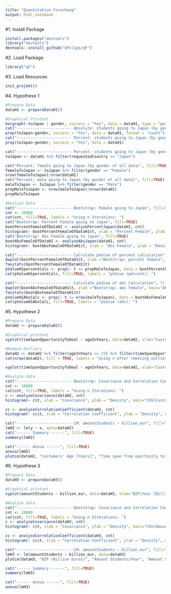 ```yaml
---
title: "Quantitative Forschung"
output: html_notebook
---
```


#1. Install Package
```r
install.packages("devtools")
library("devtools")
devtools::install_github("GPclips/qF")
```

#2. Load Package
```r
library("qF")
```

#3. Load Resources
```r
init_projekt()
```

#4. Hypothese 1
```r
#Prepare Data
dataH1 <- prepareDataH1()

#Graphical Printout
bargraph(~toJapan | gender, success = "Yes", data = dataH1, type = "percent", main = "Percent Male and Female applying for Japan", xlab = "Applying for Japan", ylab = "Percentage")
cat("------------------------ Absolute: students going to Japan (by gender)", fill=TRUE)
prop(toJapan~gender, success = "Yes", data = dataH1, format = "count")
cat("------------------------ Percent: students going to Japan (by gender)", fill=TRUE)
prop(toJapan~gender, success = "Yes", data = dataH1)

cat("------------------------ Percent: students going to Japan (by gender of all data)", fill=TRUE)
toJapan <- dataH1 %>% filter(requestedCountry == "Japan")

cat("Percent: female going to Japan (by gender of all data)", fill=TRUE)
femaleToJapan <- toJapan %>% filter(gender == "Female")
nrow(femaleToJapan)/nrow(dataH1)
cat("Percent: male going to Japan (by gender of all data)", fill=TRUE)
maleToJapan <- toJapan %>% filter(gender == "Male")
propMaleToJapan <- nrow(maleToJapan)/nrow(dataH1)
propMaleToJapan

#Analyze Data
cat("------------------------ Bootstrap: Female going to Japan", fill=TRUE)
cnt <- 10000
cat(cnt, fill=TRUE, labels = "Using n Iterations: ")
cat("Bootstrap: Percent Female going to Japan", fill=TRUE)
bootPercentFemaleOfDataH1 <- analyzePercentJapan(dataH1, cnt)
histogram(~ bootPercentFemaleOfDataH1$t, xlab = "Percent Female", ylab = "Density", main="Percent Female going to Japan")
cat("Bootstrap: Abs Female going to Japan", fill=TRUE)
bootAbsFemaleOfDataH1 <- analyzeAbsJapan(dataH1, cnt)
histogram(~ bootAbsFemaleOfDataH1$t, xlab = "Abs Female", ylab = "Density", main="Abs Female going to Japan")

cat("------------------------ Calculate pValue of percent calculation", fill=TRUE)
bwplot(bootPercentFemaleOfDataH1$t, xlab ="Bootstrap: percent female", main="Percent Female going to Japan")
favstats(bootPercentFemaleOfDataH1$t)
pValueH1percentCalc <- prop(~ t <= propMaleToJapan, data = bootPercentFemaleOfDataH1)
cat(pValueH1percentCalc, fill=TRUE, labels = "pValue (percent): ")

cat("------------------------ Calculate pValue of abs calculation", fill=TRUE)
bwplot(bootAbsFemaleOfDataH1$t, xlab ="Bootstrap: abs female", main="Abs Female going to Japan")
favstats(bootAbsFemaleOfDataH1$t)
pValueH1AbsCalc <- prop(~ t <= nrow(maleToJapan), data = bootAbsFemaleOfDataH1)
cat(pValueH1AbsCalc, fill=TRUE, labels = "pValue (abs): ")
```

#5. Hypothese 2
```r
#Prepare Data
dataH2 <- prepareDataH2()

#Graphical printout
xyplot(timeSpanOpportunityToDeal ~ ageInYears, data=dataH2, xlab="Customers' Age [Years]", ylab="Time span from oportunity to deal [Day(s)]", main="Time span from oportunity to deal [Day(s)] ~ Customers' Age [Years]")

#Remove Outliers
dataH2 <- dataH2 %>% filter(ageInYears <= 25) %>% filter(timeSpanOpportunityToDeal <= 600)
cat(nrow(dataH2), fill = TRUE, labels = "Using n after removing outliers: ")

xyplot(timeSpanOpportunityToDeal ~ ageInYears, data=dataH2, xlab="Customers' Age [Years]", ylab="Time span from oportunity to deal [Day(s)]", main="Time span from oportunity to deal [Day(s)] ~ Customers' Age [Years]")

#Analyze data
cat("------------------------ Bootstrap: Covariance and Correlation Coefficient", fill=TRUE)
cnt <- 10000
cat(cnt, fill=TRUE, labels = "Using n Iterations: ")
c <- analyzeCovariance(dataH2, cnt)
histogram(~ c$t, xlab = "Covariance", ylab = "Density", main="COV(Customers' Age [Years], Time span from oportunity to deal [Day(s)])")

cc <- analyseCorrelationCoefficient(dataH2, cnt)
histogram(~ cc$t, xlab = "Correlation Coefficient", ylab = "Density", main="COR(Customers' Age [Years], Time span from oportunity to deal [Day(s)])")

cat("------------------------ LM: amountStudents ~ billion_eur", fill=TRUE)
lmH2 <- lm(y ~ x, data=dataH2)
cat("------ Summary ------", fill=TRUE)
summary(lmH2)

cat("------ Anova ------", fill=TRUE)
anova(lmH2)
plotLm(dataH2, "Customers' Age [Years]", "Time span from oportunity to deal [Day(s)]", "Time span from oportunity to deal [Day(s)] ~ Customers' Age [Years]")

```

#6. Hypothese 3
```r
#Prepare Data
dataH3 <- prepareDataH3()

#Graphical printout
xyplot(amountStudents ~ billion_eur, data=dataH3, xlab="BIP/Year [Billion Euros]", ylab="Amount Students/Year", main="Amount Students/Year ~ BIP/Year [Billion Euros]")

#Analyze data
cat("------------------------ Bootstrap: Covariance and Correlation Coefficient", fill=TRUE)
cnt <- 10000
cat(cnt, fill=TRUE, labels = "Using n Itterations: ")
c <- analyzeCovariance(dataH3, cnt)
histogram(~ c$t, xlab = "Covariance", ylab = "Density", main="COV(Amount Students/Year, BIP/Year [Billion Euros])")

cc <- analyseCorrelationCoefficient(dataH3, cnt)
histogram(~ cc$t, xlab = "Correlation Coefficient", ylab = "Density", main="COR(Amount Students/Year, BIP/Year [Billion Euros])")

cat("------------------------ LM: amountStudents ~ billion_eur", fill=TRUE)
lmH3 <- lm(amountStudents ~ billion_eur, data=dataH3)
plotLm(dataH3, "BIP (Billion Euros)", "Amount Students/Year", "Amount Students/Year ~ BIP [Billion Euros]")

cat("------ Summary ------", fill=TRUE)
summary(lmH3)

cat("------ Anova ------", fill=TRUE)
anova(lmH3)
```

